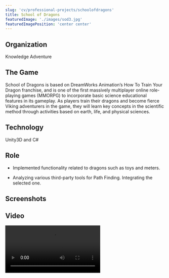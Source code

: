 ```yaml
---
slug: 'cv/professional-projects/schoolofdragons'
title: School of Dragons
featuredImage: './images/sod3.jpg'
featuredImagePosition: 'center center'
---
```



## Organization

Knowledge Adventure

## The Game

School of Dragons is based on DreamWorks Animation’s How To Train Your Dragon franchise, and is one of the first massively multiplayer online role-playing games (MMORPG) to incorporate basic science educational features in its gameplay. As players train their dragons and become fierce Viking adventurers in the game, they will learn key concepts in the scientific method through activities based on earth, life, and physical sciences.

## Technology

Unity3D and C#

## Role

-   Implemented functionality related to dragons such as toys and meters.

-   Analyzing various third-party tools for Path Finding. Integrating the selected one.

## Screenshots

<ImageGallery relativeDirectory={props.path} />

## Video

<Video src="https://www.youtube.com/embed/RcnksOUugcA" title="Pastry Paradise Video" />

## Website

[School of Dragons](http://www.schoolofdragons.com)
